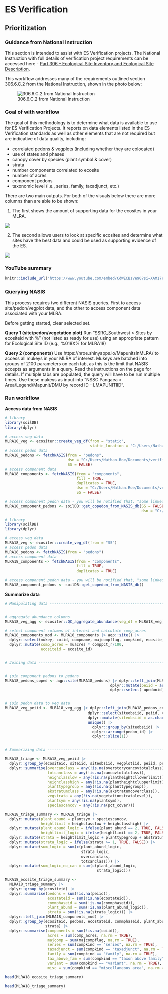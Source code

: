 # ES Verification

## Prioritization

### Guidance from National Instruction

This section is intended to assist with ES Verification projects. The National Instruction with full details of verification project requirements can be accessed here - [Part 306 – Ecological Site Inventory and Ecological Site Description](https://raw.githubusercontent.com/natearoe/ESS_FAQs/main/_book/Title_430_NI.pdf). 

This workflow addresses many of the requirements outlined section 306.6.C.2 from the National Instruction, shown in the photo below:

![306.6.C.2 from National Instruction](images/ES_verification_instruction.JPG)

### Goal of with workflow

The goal of this methodology is to determine what data is available to use for ES Verification Projects. It reports on data elements listed in the ES Verification standards as well as other elements that are not required but are indicative of data quality, including:


* correlated pedons & vegplots (including whether they are colocated)
* use of states and phases
* canopy cover by species (plant symbol & cover)
* strata
* number components correlated to ecosite
* number of acres
* component pedons
* taxonomic level (i.e., series, family, taxadjunct, etc.)

There are two main outputs. For both of the visuals below there are more columns than are able to be shown:

1. The first shows the amount of supporting data for the ecosites in your MLRA. 

![](images/ES_verification_ecosite_level_output.JPG)

2. The second allows users to look at specific ecosites and determine what sites have the best data and could be used as supporting evidence of the ES.

![](images/ES_verification_site_level.JPG)

### YouTube summary

```r
knitr::include_url("https://www.youtube.com/embed/CdWECBzVe90?si=XAM17rCs7NJmFSsd")
```

### Querying NASIS

This process requires two different NASIS queries. First to access site/pedon/vegplot data, and the other to access component data associated with your MLRA.

Before getting started, clear selected set.

**Query 1 (site/pedon/vegetation plot)**
Run "SSRO_Southwest > Sites by ecositeid with %" (not listed as ready for use) using an appropriate pattern for Ecological Site ID (e.g., %018X% for MLRA18)

**Query 2 (components)**
Use https://nroe.shinyapps.io/MapunitsInMLRA/ to access all mukeys in your MLRA of interest. Mukeys are batched into groups of 2100 parameters on each tab, as this is the limit that NASIS accepts as arguments in a query. Read the instructions on the page for details. If multiple tabs are populated, the query will have to be run multiple times. Use these mukeys as input into "NSSC Pangaea > Area/Legend/Mapunit/DMU by record ID - LMAPUNITIID". 

### Run workflow

**Access data from NASIS**
```r
# library
library(soilDB)
library(dplyr)

# access veg data
MLRA18_veg <- ecositer::create_veg_df(from = "static",
                                      static_location = "C:/Users/Nathan.Roe/Documents/verification_projects/MLRA18_verification.sqlite")
# access pedon data
MLRA18_pedons <- fetchNASIS(from = "pedons",
                            dsn = "C:/Users/Nathan.Roe/Documents/verification_projects/MLRA18_verification.sqlite",
                            SS = FALSE)
# access component data
MLRA18_components <- fetchNASIS(from = "components",
                                fill = TRUE,
                                duplicates = TRUE,
                                dsn = "C:/Users/Nathan.Roe/Documents/verification_projects/MLRA18_verification.sqlite",
                                SS = FALSE)

# access component pedon data - you will be notified that, "some linked pedons not in selected set or local database"
MLRA18_component_pedons <- soilDB::get_copedon_from_NASIS_db(SS = FALSE,
                                                             dsn = "C:/Users/Nathan.Roe/Documents/verification_projects/MLRA18_verification.sqlite")

```


```r
# library
library(soilDB)
library(dplyr)

# access veg data
MLRA18_veg <- ecositer::create_veg_df(from = "SS")
# access pedon data
MLRA18_pedons <- fetchNASIS(from = "pedons")
# access component data
MLRA18_components <- fetchNASIS(from = "components",
                                fill = TRUE,
                                duplicates = TRUE)

# access component pedon data - you will be notified that, "some linked pedons not in selected set or local database"
MLRA18_component_pedons <- soilDB::get_copedon_from_NASIS_db()
```

**Summarize data**
```r
# Manipulating data ------------------------------------------------------


# aggregate abundance columns
MLRA18_veg_agg <- ecositer::QC_aggregate_abundance(veg_df = MLRA18_veg)

# select component columns of interest and calculate comp_acres
MLRA18_components_mod <- MLRA18_components |> aqp::site() |>
  dplyr::select(mukey, coiid, compname, majcompflag, compkind, ecosite_id, muacres, comppct_r) |>
  dplyr::mutate(comp_acres = muacres * comppct_r/100,
                ecositeid = ecosite_id)


# Joining data -----------------------------------------------------------


# join component pedons to pedons
MLRA18_pedons_coped <- aqp::site(MLRA18_pedons) |> dplyr::left_join(MLRA18_component_pedons |>
                                               dplyr::mutate(peiid = as.character(peiid)) |>
                                               dplyr::select(-upedonid))


# join pedon data to veg data
MLRA18_veg_peiid <- MLRA18_veg_agg |> dplyr::left_join(MLRA18_pedons_coped |>
                                     dplyr::select(siteobsiid, peiid, coiid, pedon_id, representative, rvindicator) |>
                                     dplyr::mutate(siteobsiid = as.character(siteobsiid)) |>
                                     unique() |>
                                       dplyr::group_by(siteobsiid) |>
                                       dplyr::arrange(pedon_id) |>
                                       dplyr::slice(1))


# Summarizing data -------------------------------------------------------

MLRA18_triage <- MLRA18_veg_peiid |>
  dplyr::group_by(ecositeid, siteiid, siteobsiid, vegplotiid, peiid, pedon_id, representative, ecostateid, commphaseid) |>
  dplyr::summarise(overcanclass = any(!is.na(overstorycancovtotalclass)),
                   totcanclass = any(!is.na(cancovtotalclass)),
                   heighclasslow = any(!is.na(plantheightcllowerlimit)),
                   heighclasshigh = any(!is.na(plantheightclupperlimit)),
                   planttypegroup = any(!is.na(planttypegroup)),
                   akstratumclass = any(!is.na(akstratumcoverclass)),
                   vegstrata = any(!is.na(vegetationstratalevel)),
                   plantsym = any(!is.na(plantsym)),
                   speciescancov = any(!is.na(pct_cover)))

MLRA18_triage_summary <- MLRA18_triage |>
  dplyr::mutate(plant_abund = plantsym + speciescancov,
                heightlimit = heighclasslow + heighclasshigh) |>
  dplyr::mutate(plant_abund_logic = ifelse(plant_abund == 2, TRUE, FALSE),
                heightlimit_logic = ifelse(heightlimit == 2, TRUE, FALSE)) |>
  dplyr::mutate(strata = heightlimit_logic + planttypegroup + akstratumclass + vegstrata) |>
  dplyr::mutate(strata_logic = ifelse(strata >= 1, TRUE, FALSE)) |>
  dplyr::mutate(sum_logic = sum(c(plant_abund_logic,
                                  strata_logic,
                                  overcanclass,
                                  totcanclass))) |>
  dplyr::mutate(sum_logic_no_can = sum(c(plant_abund_logic,
                                         strata_logic)))

MLRA18_ecosite_triage_summary <-
  MLRA18_triage_summary |>
  dplyr::group_by(ecositeid) |>
  dplyr::summarise(pedons = sum(!is.na(peiid)),
                   ecostateid = sum(!is.na(ecostateid)),
                   commphaseid = sum(!is.na(commphaseid)),
                   plant_abund = sum(!is.na(plant_abund_logic)),
                   strata = sum(!is.na(strata_logic))) |>
  dplyr::left_join(MLRA18_components_mod) |>
  dplyr::group_by(ecositeid, pedons, ecostateid, commphaseid, plant_abund,
                  strata) |>
  dplyr::summarise(components = sum(!is.na(coiid)),
                   acres = sum(comp_acres, na.rm = TRUE),
                   majcomp = sum(majcompflag, na.rm = TRUE),
                   series = sum(compkind == "series", na.rm = TRUE),
                   taxadjunct = sum(compkind == "taxadjunct", na.rm = TRUE),
                   family = sum(compkind == "family", na.rm = TRUE),
                   tax_above_fam = sum(compkind == "taxon above family", na.rm = TRUE),
                   variant = sum(compkind == "variant", na.rm = TRUE),
                   misc = sum(compkind == "miscellaneous area", na.rm = TRUE))
```

```r
head(MLRA18_ecosite_triage_summary)
```

```r
head(MLRA18_triage_summary)
```










